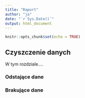 ```yaml
---
title: "Raport"
author: "ja"
date: "`r Sys.Date()`"
output: html_document
---
```


```r
knitr::opts_chunk$set(echo = TRUE)
```

## Czyszczenie danych

W tym rozdziale....


### Odstające dane


### Brakujące dane





